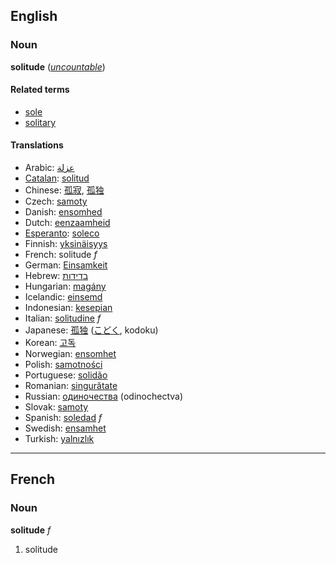 ==English==
===Noun===
'''solitude''' (''[[uncountable]]'')

====Related terms====
*[[sole]]
*[[solitary]]

====Translations====
*Arabic: [[عزلة]]
*[[Catalan]]: [[solitud]]
*Chinese: [[孤寂]], [[孤独]]
*Czech: [[samoty]]
*Danish: [[ensomhed]]
*Dutch: [[eenzaamheid]]
*[[Esperanto]]: [[soleco]]
*Finnish: [[yksinäisyys]]
*French: solitude ''f''
*German: [[Einsamkeit]]
*Hebrew: [[בדידות]]
*Hungarian: [[magány]]
*Icelandic: [[einsemd]]
*Indonesian: [[kesepian]]
*Italian: [[solitudine]] ''f''
*Japanese: [[孤独]] ([[こどく]], kodoku)
*Korean: [[고독]]
*Norwegian: [[ensomhet]]
*Polish: [[samotności]]
*Portuguese: [[solidão]]
*Romanian: [[singurătate]]
*Russian: [[одиночества]] (odinochectva)
*Slovak: [[samoty]]
*Spanish: [[soledad]] ''f''
*Swedish: [[ensamhet]]
*Turkish: [[yalnızlık]]

----

==French==
===Noun===
'''solitude''' ''f''

# solitude